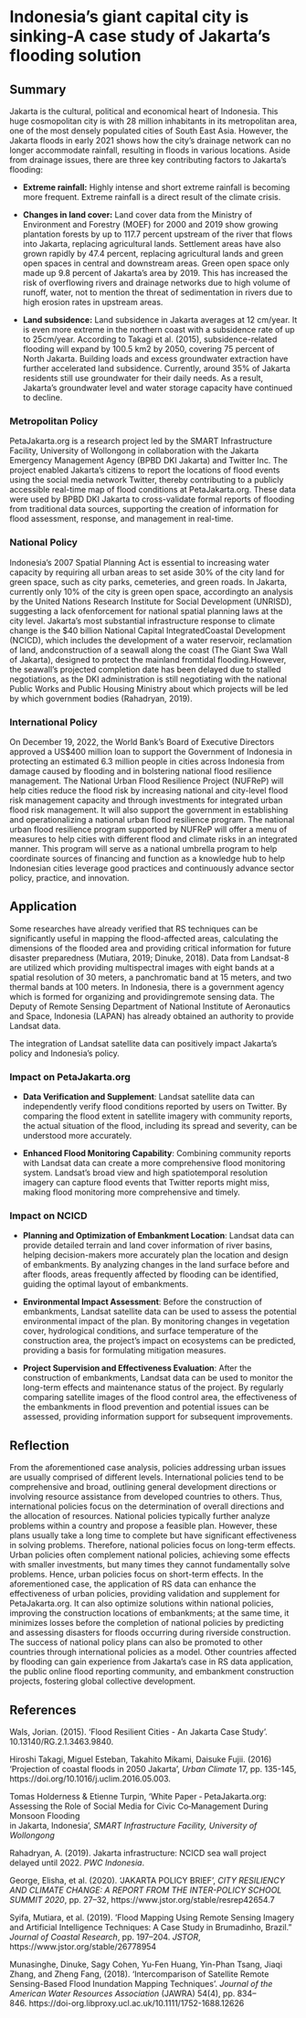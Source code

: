 # **Indonesia's giant capital city is sinking-**A case study of **Jakarta's flooding solution**

## Summary

Jakarta is the cultural, political and economical heart of Indonesia. This huge cosmopolitan city is with 28 million inhabitants in its metropolitan area, one of the most densely populated cities of South East Asia. However, the Jakarta floods in early 2021 shows how the city's drainage network can no longer accommodate rainfall, resulting in floods in various locations. Aside from drainage issues, there are three key contributing factors to Jakarta's flooding:

-   **Extreme rainfall:** Highly intense and short extreme rainfall is becoming more frequent. Extreme rainfall is a direct result of the climate crisis.

-   **Changes in land cover:** Land cover data from the Ministry of Environment and Forestry (MOEF) for 2000 and 2019 show growing plantation forests by up to 117.7 percent upstream of the river that flows into Jakarta, replacing agricultural lands. Settlement areas have also grown rapidly by 47.4 percent, replacing agricultural lands and green open spaces in central and downstream areas. Green open space only made up 9.8 percent of Jakarta's area by 2019. This has increased the risk of overflowing rivers and drainage networks due to high volume of runoff, water, not to mention the threat of sedimentation in rivers due to high erosion rates in upstream areas.

-   **Land subsidence:** Land subsidence in Jakarta averages at 12 cm/year. It is even more extreme in the northern coast with a subsidence rate of up to 25cm/year. According to Takagi et al. (2015), subsidence-related flooding will expand by 100.5 km2 by 2050, covering 75 percent of North Jakarta. Building loads and excess groundwater extraction have further accelerated land subsidence. Currently, around 35% of Jakarta residents still use groundwater for their daily needs. As a result, Jakarta's groundwater level and water storage capacity have continued to decline.

### **Metropolitan Policy**

PetaJakarta.org is a research project led by the SMART Infrastructure Facility, University of Wollongong in collaboration with the Jakarta Emergency Management Agency (BPBD DKI Jakarta) and Twitter Inc. The project enabled Jakarta's citizens to report the locations of flood events using the social media network Twitter, thereby contributing to a publicly accessible real-time map of flood conditions at PetaJakarta.org. These data were used by BPBD DKI Jakarta to cross-validate formal reports of flooding from traditional data sources, supporting the creation of information for flood assessment, response, and management in real-time.

### National Policy

Indonesia's 2007 Spatial Planning Act is essential to increasing water capacity by requiring all urban areas to set aside 30% of the city land for green space, such as city parks, cemeteries, and green roads. In Jakarta, currently only 10% of the city is green open space, accordingto an analysis by the United Nations Research Institute for Social Development (UNRISD), suggesting a lack ofenforcement for national spatial planning laws at the city level. Jakarta's most substantial infrastructure response to climate change is the \$40 billion National Capital IntegratedCoastal Development (NCICD), which includes the development of a water reservoir, reclamation of land, andconstruction of a seawall along the coast (The Giant Swa Wall of Jakarta), designed to protect the mainland fromtidal flooding.However, the seawall's projected completion date has been delayed due to stalled negotiations, as the DKI administration is still negotiating with the national Public Works and Public Housing Ministry about which projects will be led by which government bodies (Rahadryan, 2019).

### International Policy

On December 19, 2022, the World Bank's Board of Executive Directors approved a US\$400 million loan to support the Government of Indonesia in protecting an estimated 6.3 million people in cities across Indonesia from damage caused by flooding and in bolstering national flood resilience management. The National Urban Flood Resilience Project (NUFReP) will help cities reduce the flood risk by increasing national and city-level flood risk management capacity and through investments for integrated urban flood risk management. It will also support the government in establishing and operationalizing a national urban flood resilience program. The national urban flood resilience program supported by NUFReP will offer a menu of measures to help cities with different flood and climate risks in an integrated manner. This program will serve as a national umbrella program to help coordinate sources of financing and function as a knowledge hub to help Indonesian cities leverage good practices and continuously advance sector policy, practice, and innovation.

## Application

Some researches have already verified that RS techniques can be significantly useful in mapping the flood-affected areas, calculating the dimensions of the flooded area and providing critical information for future disaster preparedness (Mutiara, 2019; Dinuke, 2018). Data from Landsat-8 are utilized which providing multispectral images with eight bands at a spatial resolution of 30 meters, a panchromatic band at 15 meters, and two thermal bands at 100 meters. In Indonesia, there is a government agency which is formed for organizing and providingremote sensing data. The Deputy of Remote Sensing Department of National Institute of Aeronautics and Space, Indonesia (LAPAN) has already obtained an authority to provide Landsat data.

The integration of Landsat satellite data can positively impact Jakarta's policy and Indonesia's policy.

### **Impact on** PetaJakarta.org

-   **Data Verification and Supplement**: Landsat satellite data can independently verify flood conditions reported by users on Twitter. By comparing the flood extent in satellite imagery with community reports, the actual situation of the flood, including its spread and severity, can be understood more accurately.

-   **Enhanced Flood Monitoring Capability**: Combining community reports with Landsat data can create a more comprehensive flood monitoring system. Landsat's broad view and high spatiotemporal resolution imagery can capture flood events that Twitter reports might miss, making flood monitoring more comprehensive and timely.

### **Impact on** NCICD

-   **Planning and Optimization of Embankment Location**: Landsat data can provide detailed terrain and land cover information of river basins, helping decision-makers more accurately plan the location and design of embankments. By analyzing changes in the land surface before and after floods, areas frequently affected by flooding can be identified, guiding the optimal layout of embankments.

-   **Environmental Impact Assessment**: Before the construction of embankments, Landsat satellite data can be used to assess the potential environmental impact of the plan. By monitoring changes in vegetation cover, hydrological conditions, and surface temperature of the construction area, the project's impact on ecosystems can be predicted, providing a basis for formulating mitigation measures.

-   **Project Supervision and Effectiveness Evaluation**: After the construction of embankments, Landsat data can be used to monitor the long-term effects and maintenance status of the project. By regularly comparing satellite images of the flood control area, the effectiveness of the embankments in flood prevention and potential issues can be assessed, providing information support for subsequent improvements.

## Reflection

From the aforementioned case analysis, policies addressing urban issues are usually comprised of different levels. International policies tend to be comprehensive and broad, outlining general development directions or involving resource assistance from developed countries to others. Thus, international policies focus on the determination of overall directions and the allocation of resources. National policies typically further analyze problems within a country and propose a feasible plan. However, these plans usually take a long time to complete but have significant effectiveness in solving problems. Therefore, national policies focus on long-term effects. Urban policies often complement national policies, achieving some effects with smaller investments, but many times they cannot fundamentally solve problems. Hence, urban policies focus on short-term effects. In the aforementioned case, the application of RS data can enhance the effectiveness of urban policies, providing validation and supplement for PetaJakarta.org. It can also optimize solutions within national policies, improving the construction locations of embankments; at the same time, it minimizes losses before the completion of national policies by predicting and assessing disasters for floods occurring during riverside construction. The success of national policy plans can also be promoted to other countries through international policies as a model. Other countries affected by flooding can gain experience from Jakarta's case in RS data application, the public online flood reporting community, and embankment construction projects, fostering global collective development.

## References

Wals, Jorian. (2015). 'Flood Resilient Cities - An Jakarta Case Study'. 10.13140/RG.2.1.3463.9840.

Hiroshi Takagi, Miguel Esteban, Takahito Mikami, Daisuke Fujii. (2016) 'Projection of coastal floods in 2050 Jakarta', *Urban Climate* 17, pp. 135-145, https://doi.org/10.1016/j.uclim.2016.05.003.

Tomas Holderness & Etienne Turpin, 'White Paper ‑ PetaJakarta.org:\
Assessing the Role of Social Media for Civic Co‑Management During Monsoon Flooding\
in Jakarta, Indonesia', *SMART Infrastructure Facility, University of Wollongong*

Rahadryan, A. (2019). Jakarta infrastructure: NCICD sea wall project delayed until 2022. *PWC Indonesia*.

George, Elisha, et al. (2020). 'JAKARTA POLICY BRIEF', *CITY RESILIENCY AND CLIMATE CHANGE: A REPORT FROM THE INTER-POLICY SCHOOL SUMMIT 2020*, pp. 27--32, https://www.jstor.org/stable/resrep42654.7

Syifa, Mutiara, et al. (2019). 'Flood Mapping Using Remote Sensing Imagery and Artificial Intelligence Techniques: A Case Study in Brumadinho, Brazil." *Journal of Coastal Research*, pp. 197--204. *JSTOR*, https://www.jstor.org/stable/26778954

Munasinghe, Dinuke, Sagy Cohen, Yu-Fen Huang, Yin-Phan Tsang, Jiaqi Zhang, and Zheng Fang, (2018). 'Intercomparison of Satellite Remote Sensing-Based Flood Inundation Mapping Techniques'. *Journal of the American Water Resources Association* (JAWRA) 54(4), pp. 834--846. https://doi-org.libproxy.ucl.ac.uk/10.1111/1752-1688.12626
